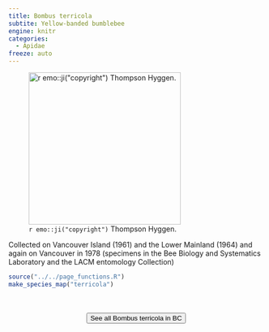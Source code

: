 ```yaml
---
title: Bombus terricola
subtite: Yellow-banded bumblebee
engine: knitr
categories:
  - Apidae
freeze: auto
---
```

![`r emo::ji("copyright")` Thompson Hyggen.](https://inaturalist-open-data.s3.amazonaws.com/photos/327719921/large.jpg){height=300}

Collected on Vancouver Island (1961) and the Lower Mainland (1964) and again on Vancouver in 1978 (specimens in the Bee Biology and Systematics Laboratory and the LACM entomology Collection)



```r
source("../../page_functions.R")
make_species_map("terricola")
```
<br><br>
<center>


<a href="https://inaturalist.ca/observations?place_id=7085&subview=map&taxon_id=121517"><button type="button" class="btn btn-secondary">See all Bombus terricola in BC <i class="fa-solid fa-arrow-up-right-from-square"></i> </button></a>
</center>
